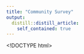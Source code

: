 ```yaml
---
title: "Community Survey"
output:
  distill::distill_article:
    self_contained: true
---
```


<!DOCTYPE html>
<html>
<head>
<meta charset="UTF-8" />
<meta name="viewport" content="width=device-width, initial-scale=1.0, maximum-scale=1.0, user-scalable=0" />
</head>
<body>
<script src="https://unpkg.com/tripetto-runner-foundation"></script>
<script src="https://unpkg.com/tripetto-runner-autoscroll"></script>
<script src="https://unpkg.com/tripetto-services"></script>
<script>
var tripetto = TripettoServices.init({ token: "eyJhbGciOiJIUzI1NiIsInR5cCI6IkpXVCJ9.eyJ1c2VyIjoidVRaaXg4eXdqV3ZFME9qYVZGZUxGS1pkOGdPZ3pwUklMVkVybmJySWV0MD0iLCJkZWZpbml0aW9uIjoiUVdVWDA4UnIyS3NjOWpuMGdSWmxEdjJReGE1eVlPdlNDSTJWcTZzaWVYTT0iLCJ0eXBlIjoiY29sbGVjdCJ9.WOTq3Jxy6QyR73pvmkzEoT6ZvynZql0c2heHBrvlU1A" });

TripettoAutoscroll.run({
    element: document.body,
    definition: tripetto.definition,
    styles: tripetto.styles,
    l10n: tripetto.l10n,
    locale: tripetto.locale,
    translations: tripetto.translations,
    attachments: tripetto.attachments,
    onSubmit: tripetto.onSubmit
});
</script>
</body>
</html>

